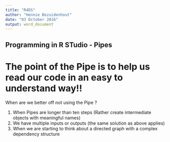 ```yaml
---
title: "R4DS"
author: "Hennie Bezuidenhout"
date: "03 October 2016"
output: word_document
---
```

## Programming in R STudio - Pipes
# The point of the Pipe is to help us read our code in an easy to understand way!!
When are we better off not using the Pipe ?

 1) When Pipes are longer than ten steps (Rather create intermediate objects with meaningful names)
 2) We have multiple inputs or outputs (the same solution as above applies)
 3) When we are starting to think about a directed graph with a complex dependency structure
